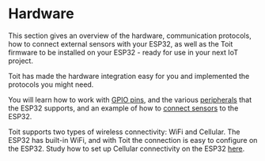 # Hardware

This section gives an overview of the hardware, communication protocols, how to connect external sensors with your ESP32, as well as the Toit firmware to be installed on your ESP32 - ready for use in your next IoT project.

Toit has made the hardware integration easy for you and implemented the protocols you might need.

You will learn how to work with [GPIO pins](peripherals/gpio), and the various [peripherals](peripherals) that the ESP32 supports,
and an example of how to [connect sensors](drivers/bme280) to the ESP32.

Toit supports two types of wireless connectivity: WiFi and Cellular.
The ESP32 has built-in WiFi, and with Toit the connection is easy to configure on the ESP32.
Study how to set up Cellular connectivity on the ESP32 [here](connectivity/cellular).
